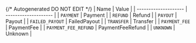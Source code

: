 {/* Autogenerated DO NOT EDIT  */}
| Name                 | Value                |
| -------------------- | -------------------- |
| `PAYMENT`            | Payment              |
| `REFUND`             | Refund               |
| `PAYOUT`             | Payout               |
| `FAILED_PAYOUT`      | FailedPayout         |
| `TRANSFER`           | Transfer             |
| `PAYMENT_FEE`        | PaymentFee           |
| `PAYMENT_FEE_REFUND` | PaymentFeeRefund     |
| `UNKNOWN`            | Unknown              |